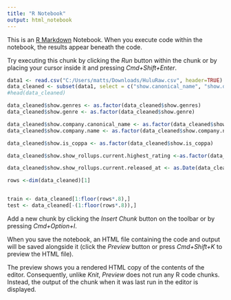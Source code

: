 ---
title: "R Notebook"
output: html_notebook
---

This is an [R Markdown](http://rmarkdown.rstudio.com) Notebook. When you execute code within the notebook, the results appear beneath the code. 

Try executing this chunk by clicking the *Run* button within the chunk or by placing your cursor inside it and pressing *Cmd+Shift+Enter*. 

```{r}
data1 <- read.csv("C:/Users/matts/Downloads/HuluRaw.csv", header=TRUE)
data_cleaned <- subset(data1, select = c("show.canonical_name", "show.description", "show.episodes_count","show.genre", "show.genres", "show.name", "show.rating", "show.seasons_count", "show.is_coppa", "show.company.name", "show.company.canonical_name",            "show.show_rollups.current.highest_rating",  "show.show_rollups.current.seasons_count", "show.show_rollups.current.released_at", "show.show_rollups.current.episodes_count"))
#head(data_cleaned)

data_cleaned$show.genres <- as.factor(data_cleaned$show.genres)
data_cleaned$show.genre <- as.factor(data_cleaned$show.genre)

data_cleaned$show.company.canonical_name <- as.factor(data_cleaned$show.company.canonical_name)
data_cleaned$show.company.name <- as.factor(data_cleaned$show.company.name)

data_cleaned$show.is_coppa <- as.factor(data_cleaned$show.is_coppa)

data_cleaned$show.show_rollups.current.highest_rating <-as.factor(data_cleaned$show.show_rollups.current.highest_rating)

data_cleaned$show.show_rollups.current.released_at <- as.Date(data_cleaned$show.show_rollups.current.released_at)

rows <-dim(data_cleaned)[1]


train <- data_cleaned[1:floor(rows*.8),]
test <- data_cleaned[-(1:floor(rows*.8)),]
```

Add a new chunk by clicking the *Insert Chunk* button on the toolbar or by pressing *Cmd+Option+I*.

When you save the notebook, an HTML file containing the code and output will be saved alongside it (click the *Preview* button or press *Cmd+Shift+K* to preview the HTML file). 

The preview shows you a rendered HTML copy of the contents of the editor. Consequently, unlike *Knit*, *Preview* does not run any R code chunks. Instead, the output of the chunk when it was last run in the editor is displayed.

